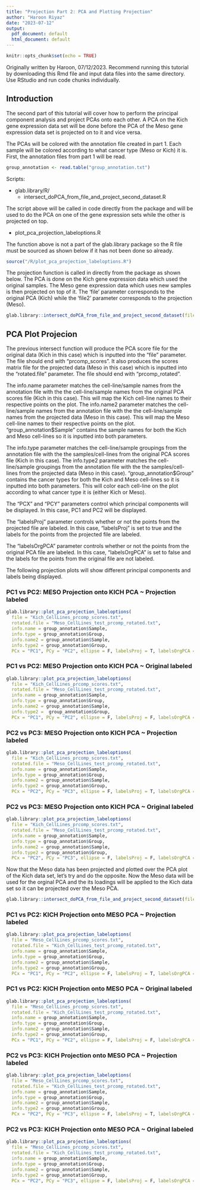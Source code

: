 ```yaml
---
title: "Projection Part 2: PCA and Plotting Projection"
author: "Haroon Riyaz"
date: "2023-07-12"
output:
  pdf_document: default
  html_document: default
---
```


```r
knitr::opts_chunk$set(echo = TRUE)
```

Originally written by Haroon, 07/12/2023. Recommend running this tutorial by downloading this Rmd file and input data files into the same directory. Use RStudio and run code chunks individually. 

## Introduction

The second part of this tutorial will cover how to perform the principal component analysis and project PCAs onto each other. A PCA on the Kich gene expression data set will be done before the PCA of the Meso gene expression data set is projected on to it and vice versa.

The PCAs will be colored with the annotation file created in part 1. Each sample will be colored according to what cancer type (Meso or Kich) it is. 
First, the annotation files from part 1 will be read.

```r
group_annotation <- read.table("group_annotation.txt")
```

Scripts:

-   glab.library/R/
    -   intersect_doPCA_from_file_and_project_second_dataset.R

The script above will be called in code directly from the package and will be used to do the PCA on one of the gene expression sets while the other is projected on top. 

-   plot_pca_projection_labeloptions.R

The function above is not a part of the glab.library package so the R file must be sourced as shown below if it has not been done so already.

```r
source("/R/plot_pca_projection_labeloptions.R")
```

The projection function is called in directly from the package as shown below. The PCA is done on the Kich gene expression data which used the original samples. The Meso gene expression data which uses new samples is then projected on top of it. The 'file' parameter corresponds to the original PCA (Kich) while the 'file2' parameter corresponds to the projection (Meso). 

```r
glab.library::intersect_doPCA_from_file_and_project_second_dataset(file = "Kich_CellLines.txt", file2 =  "Meso_CellLines.txt", train_string = "test", fread = F)
```

## PCA Plot Projecion

The previous intersect function will produce the PCA score file for the original data (Kich in this case) which is inputted into the "file" parameter. The file should end with "prcomp_scores". It also produces the scores matrix file for the projected data (Meso in this case) which is inputted into the "rotated.file" parameter. The file should end with "prcomp_rotated".

The info.name parameter matches the cell-line/sample names from the annotation file with the the cell-line/sample names from the original PCA scores file (Kich in this case). This will map the Kich cell-line names to their respective points on the plot. The info.name2 parameter matches the cell-line/sample names from the annotation file with the the cell-line/sample names from the projected data (Meso in this case). This will map the Meso cell-line names to their respective points on the plot. "group_annotation$Sample" contains the sample names for both the Kich and Meso cell-lines so it is inputted into both parameters. 

The info.type parameter matches the cell-line/sample groupings from the annotation file with the the samples/cell-lines from the original PCA scores file (Kich in this case). The info.type2 parameter matches the cell-line/sample groupings from the annotation file with the the samples/cell-lines from the projected data (Meso in this case). "group_annotation$Group" contains the cancer types for both the Kich and Meso cell-lines so it is inputted into both parameters. This will color each cell-line on the plot according to what cancer type it is (either Kich or Meso).

The "PCX" and "PCY" parameters control which principal components will be displayed. In this case, PC1 and PC2 will be displayed. 

The "labelsProj" parameter controls whether or not the points from the projected file are labeled. In this case, "labelsProj" is set to true and the labels for the points from the projected file are labeled. 

The "labelsOrgPCA" parameter controls whether or not the points from the original PCA file are labeled. In this case, "labelsOrgPCA" is set to false and the labels for the points from the original file are not labeled.

The following projection plots will show different principal components and labels being displayed.

### PC1 vs PC2: MESO Projection onto KICH PCA ~ Projection labeled  

```r
glab.library::plot_pca_projection_labeloptions(
  file = "Kich_CellLines_prcomp_scores.txt",
  rotated.file = "Meso_CellLines_test_prcomp_rotated.txt",
  info.name = group_annotation$Sample,
  info.type = group_annotation$Group,
  info.name2 = group_annotation$Sample,
  info.type2 = group_annotation$Group,
  PCx = "PC1", PCy = "PC2", ellipse = F, labelsProj = T, labelsOrgPCA = F, title = "PC1 vs PC2: MESO Projection onto KICH PCA")
```


### PC1 vs PC2: MESO Projection onto KICH PCA ~ Original labeled  

```r
glab.library::plot_pca_projection_labeloptions(
  file = "Kich_CellLines_prcomp_scores.txt",
  rotated.file = "Meso_CellLines_test_prcomp_rotated.txt",
  info.name = group_annotation$Sample, 
  info.type = group_annotation$Group, 
  info.name2 = group_annotation$Sample, 
  info.type2 =  group_annotation$Group,
  PCx = "PC1", PCy = "PC2", ellipse = F, labelsProj = F, labelsOrgPCA = T, title = "PC1 vs PC2: MESO Projection onto KICH PCA")
```


### PC2 vs PC3: MESO Projection onto KICH PCA ~ Projection labeled  

```r
glab.library::plot_pca_projection_labeloptions(
  file = "Kich_CellLines_prcomp_scores.txt",
  rotated.file = "Meso_CellLines_test_prcomp_rotated.txt",
  info.name = group_annotation$Sample,
  info.type = group_annotation$Group,
  info.name2 = group_annotation$Sample,
  info.type2 = group_annotation$Group,
  PCx = "PC2", PCy = "PC3", ellipse = F, labelsProj = T, labelsOrgPCA = F, title = "PC2 vs PC3: MESO Projection onto KICH PCA")
```


### PC2 vs PC3: MESO Projection onto KICH PCA ~ Original labeled  

```r
glab.library::plot_pca_projection_labeloptions(
  file = "Kich_CellLines_prcomp_scores.txt",
  rotated.file = "Meso_CellLines_test_prcomp_rotated.txt",
  info.name = group_annotation$Sample,
  info.type = group_annotation$Group,
  info.name2 = group_annotation$Sample,
  info.type2 = group_annotation$Group,
  PCx = "PC2", PCy = "PC3", ellipse = F, labelsProj = F, labelsOrgPCA = T, title = "PC2 vs PC3: MESO Projection onto KICH PCA")
```

Now that the Meso data has been projected and plotted over the PCA plot of the Kich data set, let's try and do the opposite. Now the Meso data will be used for the orginal PCA and the its loadings will be applied to the Kich data set so it can be projected over the Meso PCA. 


```r
glab.library::intersect_doPCA_from_file_and_project_second_dataset(file = "Meso_CellLines.txt", file2 =  "Kich_CellLines.txt", train_string = "test", fread = F)
```


### PC1 vs PC2: KICH Projection onto MESO PCA ~ Projection labeled  

```r
glab.library::plot_pca_projection_labeloptions(
  file = "Meso_CellLines_prcomp_scores.txt",
  rotated.file = "Kich_CellLines_test_prcomp_rotated.txt",
  info.name = group_annotation$Sample,
  info.type = group_annotation$Group,
  info.name2 = group_annotation$Sample,
  info.type2 = group_annotation$Group,
  PCx = "PC1", PCy = "PC2", ellipse = F, labelsProj = T, labelsOrgPCA = F, title = "PC1 vs PC2: KICH Projection onto MESO PCA")
```


### PC1 vs PC2: KICH Projection onto MESO PCA ~ Original labeled  

```r
glab.library::plot_pca_projection_labeloptions(
  file = "Meso_CellLines_prcomp_scores.txt",
  rotated.file = "Kich_CellLines_test_prcomp_rotated.txt",
  info.name = group_annotation$Sample,
  info.type = group_annotation$Group,
  info.name2 = group_annotation$Sample,
  info.type2 = group_annotation$Group,
  PCx = "PC1", PCy = "PC2", ellipse = F, labelsProj = F, labelsOrgPCA = T, title = "PC1 vs PC2: KICH Projection onto MESO PCA")
```


### PC2 vs PC3: KICH Projection onto MESO PCA ~ Projection labeled  

```r
glab.library::plot_pca_projection_labeloptions(
  file = "Meso_CellLines_prcomp_scores.txt",
  rotated.file = "Kich_CellLines_test_prcomp_rotated.txt",
  info.name = group_annotation$Sample,
  info.type = group_annotation$Group,
  info.name2 = group_annotation$Sample,
  info.type2 = group_annotation$Group,
  PCx = "PC2", PCy = "PC3", ellipse = F, labelsProj = T, labelsOrgPCA = F, title = "PC2 vs PC3: KICH Projection onto MESO PCA")
```


### PC2 vs PC3: KICH Projection onto MESO PCA ~ Original labeled  

```r
glab.library::plot_pca_projection_labeloptions(
  file = "Meso_CellLines_prcomp_scores.txt",
  rotated.file = "Kich_CellLines_test_prcomp_rotated.txt",
  info.name = group_annotation$Sample,
  info.type = group_annotation$Group,
  info.name2 = group_annotation$Sample,
  info.type2 = group_annotation$Group,
  PCx = "PC2", PCy = "PC3", ellipse = F, labelsProj = F, labelsOrgPCA = T, title = "PC2 vs PC3: KICH Projection onto MESO PCA")
```


